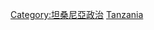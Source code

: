 {{Commons cat|Government of Tanzania}}
{{Cat main|坦尚尼亞政府}}

[[Category:坦桑尼亞政治|Category:坦桑尼亞政治]]
[[Category:非洲各国政府|Tanzania]]